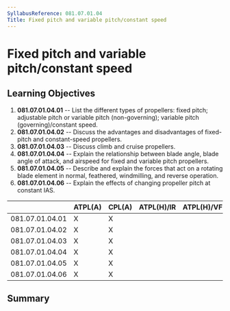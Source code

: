 ```yaml
---
SyllabusReference: 081.07.01.04
Title: Fixed pitch and variable pitch/constant speed
---
```


# Fixed pitch and variable pitch/constant speed

## Learning Objectives

1.  **081.07.01.04.01** -- List the different types of propellers: fixed pitch;
    adjustable pitch or variable pitch (non-governing); variable pitch
    (governing)/constant speed.
2.  **081.07.01.04.02** -- Discuss the advantages and disadvantages of
    fixed-pitch and constant-speed propellers.
3.  **081.07.01.04.03** -- Discuss climb and cruise propellers.
4.  **081.07.01.04.04** -- Explain the relationship between blade angle, blade
    angle of attack, and airspeed for fixed and variable pitch propellers.
5.  **081.07.01.04.05** -- Describe and explain the forces that act on a rotating
    blade element in normal, feathered, windmilling, and reverse operation.
6.  **081.07.01.04.06** -- Explain the effects of changing propeller pitch at
    constant IAS.

|                 | ATPL(A) | CPL(A) | ATPL(H)/IR | ATPL(H)/VFR | CPL(H) | IR  | CBIR(A) |
| --------------- | ------- | ------ | ---------- | ----------- | ------ | --- | ------- |
| 081.07.01.04.01 | X       | X      |            |             |        |     |         |
| 081.07.01.04.02 | X       | X      |            |             |        |     |         |
| 081.07.01.04.03 | X       | X      |            |             |        |     |         |
| 081.07.01.04.04 | X       | X      |            |             |        |     |         |
| 081.07.01.04.05 | X       | X      |            |             |        |     |         |
| 081.07.01.04.06 | X       | X      |            |             |        |     |         |

## Summary
